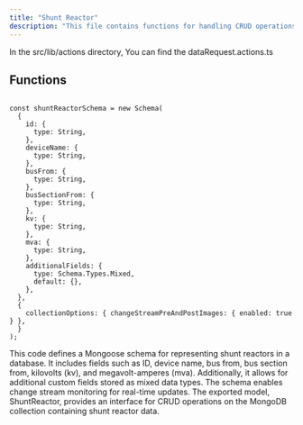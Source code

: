 ```yaml
---
title: "Shunt Reactor"
description: "This file contains functions for handling CRUD operations on data requests within a server application."
---
```


In the <Highlight>src/lib/actions</Highlight> directory, You can find the <Highlight>dataRequest.actions.ts</Highlight>

## Functions

```tsx:getAllDataRequests

const shuntReactorSchema = new Schema(
  {
    id: {
      type: String,
    },
    deviceName: {
      type: String,
    },
    busFrom: {
      type: String,
    },
    busSectionFrom: {
      type: String,
    },
    kv: {
      type: String,
    },
    mva: {
      type: String,
    },
    additionalFields: {
      type: Schema.Types.Mixed,
      default: {},
    },
  },
  {
    collectionOptions: { changeStreamPreAndPostImages: { enabled: true } },
  }
);

```
This code defines a Mongoose schema for representing shunt reactors in a database. It includes fields such as ID, device name, bus from, bus section from, kilovolts (kv), and megavolt-amperes (mva). Additionally, it allows for additional custom fields stored as mixed data types. The schema enables change stream monitoring for real-time updates. The exported model, ShuntReactor, provides an interface for CRUD operations on the MongoDB collection containing shunt reactor data.